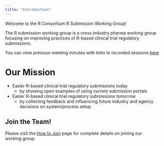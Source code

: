 ```yaml
---
title: "Introduction"
---
```


Welcome to the R Consortium R Submission Working Group!

The R submission working group is a cross industry pharma working group focusing on improving practices of R-based clinical trial regulatory submissions.

You can view previous meeting minutes with links to recorded sessions [here](minutes.qmd)

# Our Mission

- Easier R-based clinical trial regulatory submissions today
  - by showing open examples of using current submission portals
- Easier R-based clinical trial regulatory submissions tomorrow
  - by collecting feedback and influencing future industry and agency decisions on system/process setup

::: {.callout-tip}
## Join the Team!

Please visit the [How to Join](join.qmd) page for complete details on joining our working group.
:::
  